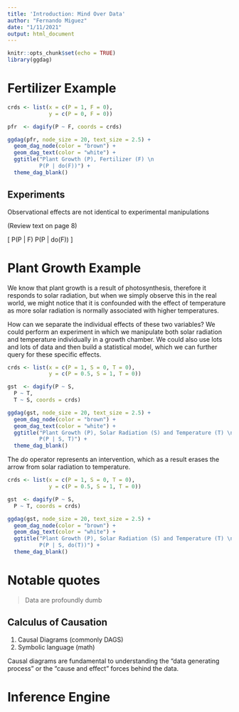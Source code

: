 ```yaml
---
title: 'Introduction: Mind Over Data'
author: "Fernando Miguez"
date: "1/11/2021"
output: html_document
---
```


```r
knitr::opts_chunk$set(echo = TRUE)
library(ggdag)
```

# Fertilizer Example

```r
crds <- list(x = c(P = 1, F = 0), 
             y = c(P = 0, F = 0))

pfr  <- dagify(P ~ F, coords = crds)

ggdag(pfr, node_size = 20, text_size = 2.5) + 
  geom_dag_node(color = "brown") + 
  geom_dag_text(color = "white") + 
  ggtitle("Plant Growth (P), Fertilizer (F) \n
          P(P | do(F))") + 
  theme_dag_blank() 
```

## Experiments

Observational effects are not identical to experimental manipulations

(Review text on page 8)

\[
P(P | F) \neq P(P | do(F))
\]

# Plant Growth Example

We know that plant growth is a result of photosynthesis, therefore it responds to solar radiation, but when we simply observe this in the real world, we might notice that it is confounded with the effect of temperature as more solar radiation is normally associated with higher temperatures.

How can we separate the individual effects of these two variables? We could perform an experiment in which we manipulate both solar radiation and temperature individually in a growth chamber. We could also use lots and lots of data and then build a statistical model, which we can further query for these specific effects.

```r
crds <- list(x = c(P = 1, S = 0, T = 0), 
             y = c(P = 0.5, S = 1, T = 0))

gst  <- dagify(P ~ S,
  P ~ T,
  T ~ S, coords = crds)

ggdag(gst, node_size = 20, text_size = 2.5) + 
  geom_dag_node(color = "brown") + 
  geom_dag_text(color = "white") + 
  ggtitle("Plant Growth (P), Solar Radiation (S) and Temperature (T) \n
          P(P | S, T)") + 
  theme_dag_blank() 
```

The *do* operator represents an intervention, which as a result erases the arrow from solar radiation to temperature.

```r
crds <- list(x = c(P = 1, S = 0, T = 0), 
             y = c(P = 0.5, S = 1, T = 0))

gst  <- dagify(P ~ S,
  P ~ T, coords = crds)

ggdag(gst, node_size = 20, text_size = 2.5) + 
  geom_dag_node(color = "brown") + 
  geom_dag_text(color = "white") + 
  ggtitle("Plant Growth (P), Solar Radiation (S) and Temperature (T) \n
          P(P | S, do(T))") + 
  theme_dag_blank() 
```

# Notable quotes

> Data are profoundly dumb

## Calculus of Causation

1. Causal Diagrams (commonly DAGS)
2. Symbolic language (math)

Causal diagrams are fundamental to understanding the "data generating process" or the "cause and effect" forces behind the data.

# Inference Engine